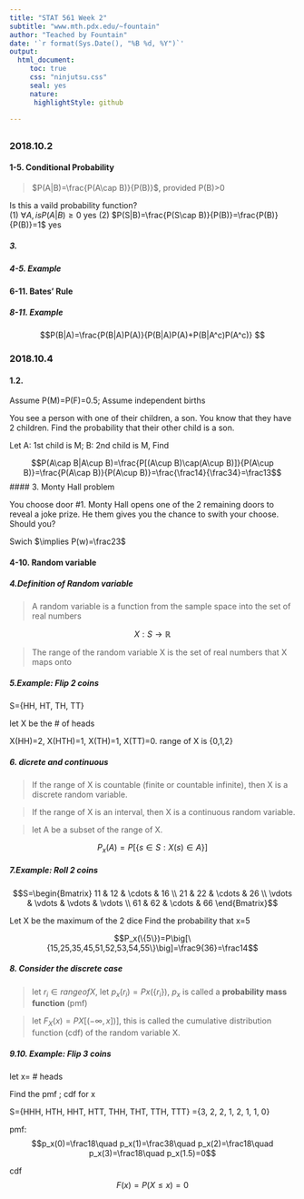 ```yaml
---
title: "STAT 561 Week 2"
subtitle: "www.mth.pdx.edu/~fountain"
author: "Teached by Fountain"
date: '`r format(Sys.Date(), "%B %d, %Y")`'
output:
  html_document:
     toc: true
     css: "ninjutsu.css"
     seal: yes
     nature:
      highlightStyle: github

---
```


## {.tabset .tabset-fade .tabset-pills}

### 2018.10.2  {.tabset .tabset-fade .tabset-pills} 

#### 1-5. Conditional Probability

> $P(A|B)=\frac{P(A\cap B)}{P(B)}$, provided P(B)>0

Is this a vaild probability function?  
(1) $\forall A, is P(A|B)\ge0$ yes
(2) $P(S|B)=\frac{P(S\cap B)}{P(B)}=\frac{P(B)}{P(B)}=1$ yes

##### 3. 

##### 4-5. Example

#### 6-11. Bates' Rule

##### 8-11. Example

$$P(B|A)=\frac{P(B|A)P(A)}{P(B|A)P(A)+P(B|A^c)P(A^c)} $$


### 2018.10.4  {.tabset .tabset-fade .tabset-pills} 
#### 1.2.

Assume P(M)=P(F)=0.5; Assume independent births

You see a person with one of their children, a son. You know that they have 2 children. Find the probability that their other child is a son.

Let A: 1st child is M; B: 2nd child is M, Find

$$P(A\cap B|A\cup B)=\frac{P[(A\cup B)\cap(A\cup B)]}{P(A\cup B)}=\frac{P(A\cap B)}{P(A\cup B)}=\frac{\frac14}{\frac34}=\frac13$$
#### 3. Monty Hall problem

You choose door #1. Monty Hall opens one of the 2 remaining doors to reveal a joke prize. He them gives you the chance to swith your choose. Should you?

Swich $\implies P(w)=\frac23$

#### 4-10. Random variable  
##### 4.Definition of Random variable
> A random variable is a function from the sample space into the set of real numbers

$$X:S\to \mathbb{R}$$

> The range of the random variable X is the set of real numbers that X maps onto

##### 5.Example: Flip 2 coins

S={HH, HT, TH, TT}

let X be the # of heads

X(HH)=2, X(HTH)=1, X(TH)=1, X(TT)=0. range of X is {0,1,2}

##### 6. dicrete and continuous
> If the range of X is countable (finite or countable infinite), then X is a discrete random variable.

> If the range of X is an interval, then X is a continuous random variable.

> let A be a subset of the range of X.

$$P_x(A)=P[\{s\in S: X(s)\in A\}]$$

##### 7.Example: Roll 2 coins

$$S=\begin{Bmatrix}
11 & 12 & \cdots & 16 \\ 
21 & 22 & \cdots & 26 \\ 
\vdots & \vdots & \vdots & \vdots \\
61 & 62 & \cdots & 66 \end{Bmatrix}$$

Let X be the maximum of the 2 dice
Find the probability that x=5

$$P_x(\{5\})=P\big[\{15,25,35,45,51,52,53,54,55\}\big]=\frac9{36}=\frac14$$

##### 8. Consider the discrete case

> let $r_i\in range of X$, let $p_x(r_i)=Px(\{r_i\}),\ p_x$ is called a **probability mass function** (pmf)

> let $F_X(x)=PX\big[(-\infty,x])\big]$, this is called the cumulative distribution function (cdf) of the random variable X.

##### 9.10. Example: Flip 3 coins

let x= # heads

Find the pmf ; cdf for x

S={HHH, HTH, HHT, HTT, THH, THT, TTH, TTT}
 ={3,   2,   2,   1,   2,   1,   1,   0}

pmf:
$$p_x(0)=\frac18\quad p_x(1)=\frac38\quad p_x(2)=\frac18\quad p_x(3)=\frac18\quad p_x(1.5)=0$$

cdf
 $$F(x)=P(X\le x)=0$$
 
 